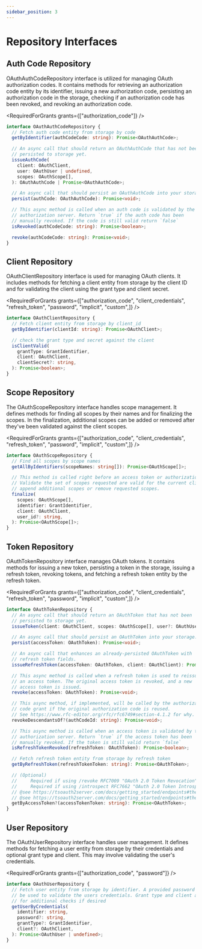 ```yaml
---
sidebar_position: 3
---
```



# Repository Interfaces

## Auth Code Repository

OAuthAuthCodeRepository interface is utilized for managing OAuth authorization codes. It contains methods for retrieving an authorization code entity by its identifier, issuing a new authorization code, persisting an authorization code in the storage, checking if an authorization code has been revoked, and revoking an authorization code.

<RequiredForGrants grants={["authorization_code"]} />

```ts
interface OAuthAuthCodeRepository {
  // Fetch auth code entity from storage by code
  getByIdentifier(authCodeCode: string): Promise<OAuthAuthCode>;

  // An async call that should return an OAuthAuthCode that has not been
  // persisted to storage yet.
  issueAuthCode(
    client: OAuthClient,
    user: OAuthUser | undefined,
    scopes: OAuthScope[],
  ): OAuthAuthCode | Promise<OAuthAuthCode>;

  // An async call that should persist an OAuthAuthCode into your storage.
  persist(authCode: OAuthAuthCode): Promise<void>;

  // This async method is called when an auth code is validated by the
  // authorization server. Return `true` if the auth code has been
  // manually revoked. If the code is still valid return `false`
  isRevoked(authCodeCode: string): Promise<boolean>;

  revoke(authCodeCode: string): Promise<void>;
}
```

## Client Repository

OAuthClientRepository interface is used for managing OAuth clients. It includes methods for fetching a client entity from storage by the client ID and for validating the client using the grant type and client secret.

<RequiredForGrants grants={["authorization_code", "client_credentials", "refresh_token", "password", "implicit", "custom",]} />

```ts
interface OAuthClientRepository {
  // Fetch client entity from storage by client_id
  getByIdentifier(clientId: string): Promise<OAuthClient>;

  // check the grant type and secret against the client
  isClientValid(
    grantType: GrantIdentifier,
    client: OAuthClient,
    clientSecret?: string,
  ): Promise<boolean>;
}
```

## Scope Repository

The OAuthScopeRepository interface handles scope management. It defines methods for finding all scopes by their names and for finalizing the scopes. In the finalization, additional scopes can be added or removed after they've been validated against the client scopes.

<RequiredForGrants grants={["authorization_code", "client_credentials", "refresh_token", "password", "implicit", "custom",]} />

```ts
interface OAuthScopeRepository {
  // Find all scopes by scope names
  getAllByIdentifiers(scopeNames: string[]): Promise<OAuthScope[]>;

  // This method is called right before an access token or authorization code is created.
  // Validate the set of scopes requested are valid for the current client, and optionally
  // append additional scopes or remove requested scopes.
  finalize(
    scopes: OAuthScope[],
    identifier: GrantIdentifier,
    client: OAuthClient,
    user_id?: string,
  ): Promise<OAuthScope[]>;
}
```

## Token Repository

OAuthTokenRepository interface manages OAuth tokens. It contains methods for issuing a new token, persisting a token in the storage, issuing a refresh token, revoking tokens, and fetching a refresh token entity by the refresh token.

<RequiredForGrants grants={["authorization_code", "client_credentials", "refresh_token", "password", "implicit", "custom",]} />

```ts
interface OAuthTokenRepository {
  // An async call that should return an OAuthToken that has not been
  // persisted to storage yet.
  issueToken(client: OAuthClient, scopes: OAuthScope[], user?: OAuthUser): Promise<OAuthToken>;

  // An async call that should persist an OAuthToken into your storage.
  persist(accessToken: OAuthToken): Promise<void>;

  // An async call that enhances an already-persisted OAuthToken with
  // refresh token fields.
  issueRefreshToken(accessToken: OAuthToken, client: OAuthClient): Promise<OAuthToken>;

  // This async method is called when a refresh token is used to reissue
  // an access token. The original access token is revoked, and a new
  // access token is issued.
  revoke(accessToken: OAuthToken): Promise<void>;

  // This async method, if implemented, will be called by the authorization
  // code grant if the original authorization code is reused.
  // See https://www.rfc-editor.org/rfc/rfc6749#section-4.1.2 for why.
  revokeDescendantsOf?(authCodeId: string): Promise<void>;

  // This async method is called when an access token is validated by the
  // authorization server. Return `true` if the access token has been
  // manually revoked. If the token is still valid return `false`
  isRefreshTokenRevoked(refreshToken: OAuthToken): Promise<boolean>;

  // Fetch refresh token entity from storage by refresh token
  getByRefreshToken(refreshTokenToken: string): Promise<OAuthToken>;

  // (Optional)
  //     Required if using /revoke RFC7009 "OAuth 2.0 Token Revocation"
  //     Required if using /introspect RFC7662 "OAuth 2.0 Token Introspection"
  // @see https://tsoauth2server.com/docs/getting_started/endpoints#the-introspect-endpoint
  // @see https://tsoauth2server.com/docs/getting_started/endpoints#the-revoke-endpoint
  getByAccessToken?(accessTokenToken: string): Promise<OAuthToken>;
}
```

## User Repository

The OAuthUserRepository interface handles user management. It defines methods for fetching a user entity from storage by their credentials and optional grant type and client. This may involve validating the user's credentials.

<RequiredForGrants grants={["authorization_code", "password"]} />

```ts
interface OAuthUserRepository {
  // Fetch user entity from storage by identifier. A provided password may
  // be used to validate the users credentials. Grant type and client are provided
  // for additional checks if desired
  getUserByCredentials(
    identifier: string,
    password?: string,
    grantType?: GrantIdentifier,
    client?: OAuthClient,
  ): Promise<OAuthUser | undefined>;
}
```
